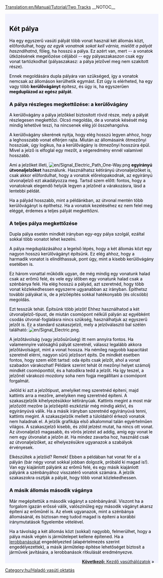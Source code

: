 [[Translation:en/Manual/Tutorial/Two Tracks]]
__NOTOC__

{{en/Tabs|3|2
|Oktatás/Állomás két vágánnyal/Hu|1. Állomás két vágánnyal<!--
-->|Oktatás/Kétvágányú vasúti pálya/Hu|2. Kétvágányú vasúti pálya<!--
-->|Oktatás/Kezdő vasúthálózatok/Hu|3. Kezdő vasúthálózatok}}
<div style="padding:.5em 1em 1em 1em; border-top:none; background-color:#f1f2fe; color:#000;">
{{hu/Oktatás}}
== Két pálya ==

Ha egy egyszerű vasúti pályát több vonat használ két állomás közt, előfordulhat, hogy ''az egyik vonatnak sokat kell várnia, mielőtt a pályát használhatná'', főleg, ha hosszú a pálya. Ez azért van, mert -- a vonatok ütközésének megelőzése céljából  -- egy pályaszakaszon csak egy vonat tartózkodhat (pályaszakasz: a pálya jelzővel meg nem szakított része).

Ennek megoldására dupla pályára van szükséged, így a vonatok nemcsak az állomáson kerülhetik egymást. Ezt úgy is elérheted, ha egy vagy több '''kerülővágányt''' építesz, és úgy is, ha egyszerűen '''megduplázod az egész pályát'''.

=== A pálya részleges megkettőzése: a kerülővágány ===
A kerülővágány a pálya jelzőkkel biztosított rövid része, mely a pályát részlegesen megkettőzi. Olcsó megoldás, de a vonatok késését még mindig lehetővé teszi, ha nincsenek elég jól összehangolva.

A kerülővágány sikerének nyitja, hogy elég hosszú legyen ahhoz, hogy a leghosszabb vonat elférjen rajta. Miután az állomásaink ötmezőnyi hosszúak, úgy logikus, ha a kerülővágány is ötmezőnyi hosszúra épül. Mivel a jelző is elfoglal egy mezőt, a végeredmény ennél valamivel hosszabb.


Ami a jelzőket illeti, [[File:en/Signal Electric Path One-Way.png]] '''egyirányú útvonaljelzőket''' használunk. Használhatsz kétirányú útvonaljelzőket is, csak akkor előfordulhat, hogy a vonatok előrelopakodnak, az egyirányú útvonaljelző ezt akadályozza meg. Tartsd szem előtt: fontos, hogy a vonatoknak elegendő helyük legyen a jelzőnél a várakozásra, lásd a lentebbi példát.

{{en/Phototable|[[File:en/Tutorial passing siding.png|400px]]|Egy kerülővágány (Kattints a nagyításhoz)|none}}

Ha a pályád hosszabb, mint a példánkban, az útvonal mentén több kerülővágányt is építhetsz. Ha a vonatok kezeléséhez ez nem felel meg eléggé, érdemes a teljes pályát megkettőzni.

=== A teljes pálya megkettőzése ===

Dupla pálya esetén mindkét irányban egy-egy pálya szolgál, ezáltal sokkal több vonatot lehet kezelni.

A pálya megduplázásához a legelső lépés, hogy a két állomás közt egy nagyon hosszú kerülővágányt építsünk. Ez elég ahhoz, hogy a harmadik vonatot is elindíthassuk, pont úgy, mint a kisebb kerülővágány esetében is.

{{en/Phototable|[[File:en/Tutorial three trains.png|400px]]|Teljesen megkettőzött pálya és a harmadik vonat (Kattints a nagyításhoz)|none}}

Ez három vonattal működik ugyan, de még mindig egy vonatunk halad csak az erőmű felé, és vele egy időben egy vonatunk halad csak a szénbánya felé. Ha elég hosszú a pályád, azt szeretnéd, hogy több vonat közlekedhessen egyszerre ugyanabban az irányban. Építhetsz további pályákat is, de a jelzőépítés sokkal hatékonyabb (és olcsóbb) megoldás.

Ezt tesszük tehát. Építsünk több jelzőt! Ehhez használhatod a két útvonaljelző-típust, de miután csomópont nélküli pályán az egyébként csodás útvonal-foglalásra nincs szükség, használhatjuk az egyszerű jelzőt is. Ez a standard szakaszjelző, mely a jelzőválasztó bal szélén található: [[File:en/Signal Electric.png]].

A jelzőtávolság (vagy jelzősűrűség) itt nem annyira fontos. Ha valamennyire valósághű pályát szeretnél, válassz legalább akkora jelzőtávolságot, mint a vonat hossza. Ha némileg nagyobb kapacitást szeretnél elérni, nagyon sűrű jelzősort építs. De mindkét esetben fontos, hogy szem előtt tartsd: oda építs csak jelzőt, ahol a vonat szabadon várakozhat! Példánk szerint tehát öt mezőnyi helyet számolj mindkét csomóponttól, és a hatodikra tedd a jelzőt. Ha így teszel, a jelzőnél várakozó mozdony soha nem fogja megállítani a csomópont forgalmát.

Jelöld ki azt a jelzőtípust, amelyiket meg szeretnéd építeni, majd kattints arra a mezőre, amelyiken meg szeretnéd építeni. A szakaszjelzők kihelyezésükkor kétirányúak. Kattints megint a most már jelzőzött mezőre (a jelzőépítő eszköztár még mindig aktív), és egyirányúvá válik. Ha a másik irányban szeretnéd egyirányúvá tenni, kattints megint. A szakaszjelzők mellett a túloldalról érkező vonatok nem haladnak el. A jelzők grafikája első alkalommal talán egyértelműen világos. A szakaszjelző kisebb, és zöld jelzést mutat, ha nincs ott vonat. Az útvonaljelző magasabb, és vörös jelzést ad addig, amíg egy vonat le nem egy útvonalat a jelzőn át. Ha mindez zavarba hoz, használd csak az útvonaljelzőket, az elhelyezésükre ugyanazok a szabályok érvényesek.

{{en/Phototable|[[File:en/Tutorial intermediate signals.png|400px]]|Dupla pálya közbülső jelzőkkel. Az útvonaljelzők ezeken a helyeken szintén működnek(kattints a kép nagyításához)|none}}

Elkészültek a jelzőid? Remek! Ebben a példában hat vonat fér el a pályán (bár négy vonat sokkal jobban dolgozik, próbáld ki magad is!). Van egy kiajánlott pályánk az erőmű felé, és egy másik kiajánlott pályánk a szénbányához visszatérő vonatok számára. A jelzők szakaszokra osztják a pályát, hogy több vonat közlekedhessen.

=== A másik állomás második vágánya ===
Már megépítettük a második vágányt a szénbányánál. Viszont ha a forgalom igazán erőssé válik, valószínűleg egy második vágányt akarsz építeni az erőműnél is. Az elvek ugyanazok, mint a szénbánya állomásánál, és biztosan meg tudod magad is építeni a korábbi iránymutatások figyelembe vételével.

{{en/Phototable|[[File:en/Tutorial two platforms both ends.png|400px]]|Második vágány az erőműnél (Kattints a kép nagyításához)|none}}

Ha a távolság a két állomás közt (sokkal) nagyobb, felmerülhet, hogy a pálya másik végén is járműtelepet kellene építened. Ha a [[hu/Manual/Lerobbanások|lerobbanásokat]] engedélyezted (alapértelmezés szerint engedélyezettek), a másik járműtelep építése lehetőséget biztosít a járművek javítására, a lerobbanások ritkulását eredményezve.



<span style="float: right">[[hu/Manual/Oktatás/Kezdő vasúthálózatok|'''Következő:''' Kezdő vasúthálózatok]] &raquo;</span>
</div>
[[Category:hu/Haladó vasúti oktatás]]